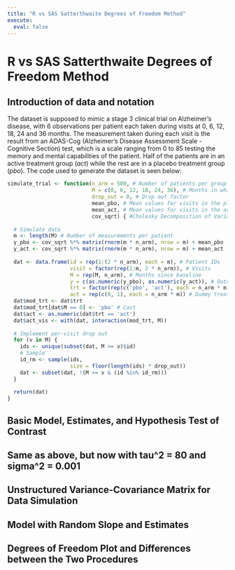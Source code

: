 ```yaml
---
title: "R vs SAS Satterthwaite Degrees of Freedom Method"
execute:
  eval: false
---
```


# R vs SAS Satterthwaite Degrees of Freedom Method

## Introduction of data and notation

The dataset is supposed to mimic a stage 3 clinical trial on Alzheimer's disease, with 6 observations per patient each taken during visits at 0, 6, 12, 18, 24 and 36 months. The measurement taken during each visit is the result from an ADAS-Cog (Alzheimer's Disease Assessment Scale - Cognitive Section) test, which is a scale ranging from 0 to 85 testing the memory and mental capabilities of the patient. Half of the patients are in an active treatment group ($act$) while the rest are in a placebo treatment group ($pbo$). The code used to generate the dataset is seen below:

```r
simulate_trial <- function(n_arm = 500, # Number of patients per group
                           M = c(0, 6, 12, 18, 24, 36), # Months in which an observation is to be taken
                           drop_out = 0, # Drop out factor
                           mean_pbo, # Mean values for visits in the placebo group
                           mean_act, # Mean values for visits in the active group
                           cov_sqrt) { #Cholesky Decomposition of Variance-Covariance matrix
  
  # Simulate data
  m <- length(M) # Number of measurements per patient
  y_pbo <- cov_sqrt %*% matrix(rnorm(m * n_arm), nrow = m) + mean_pbo
  y_act <- cov_sqrt %*% matrix(rnorm(m * n_arm), nrow = m) + mean_act
  
  dat <- data.frame(id = rep(1:(2 * n_arm), each = m), # Patient IDs
                    visit = factor(rep(1:m, 2 * n_arm)), # Visits
                    M = rep(M, n_arm), # Months since baseline
                    y = c(as.numeric(y_pbo), as.numeric(y_act)), # Outcome measure
                    trt = factor(rep(c('pbo', 'act'), each = n_arm * m)), # Treatment arm
                    act = rep(c(0, 1), each = n_arm * m)) # Dummy treatment arm
  dat$mod_trt <- dat$trt
  dat$mod_trt[dat$M == 0] <- 'pbo' # Cast 
  dat$act <- as.numeric(dat$trt == 'act')
  dat$act_vis <- with(dat, interaction(mod_trt, M))
  
  # Implement per-visit drop out
  for (v in M) {
    ids <- unique(subset(dat, M >= v)$id)
    # Sample 
    id_rm <- sample(ids, 
                    size = floor(length(ids) * drop_out))
    dat <- subset(dat, !(M >= v & (id %in% id_rm)))
  }
  
  return(dat) 
}

```

## Basic Model, Estimates, and Hypothesis Test of Contrast

## Same as above, but now with tau\^2 = 80 and sigma\^2 = 0.001

## Unstructured Variance-Covariance Matrix for Data Simulation

## Model with Random Slope and Estimates

## Degrees of Freedom Plot and Differences between the Two Procedures

